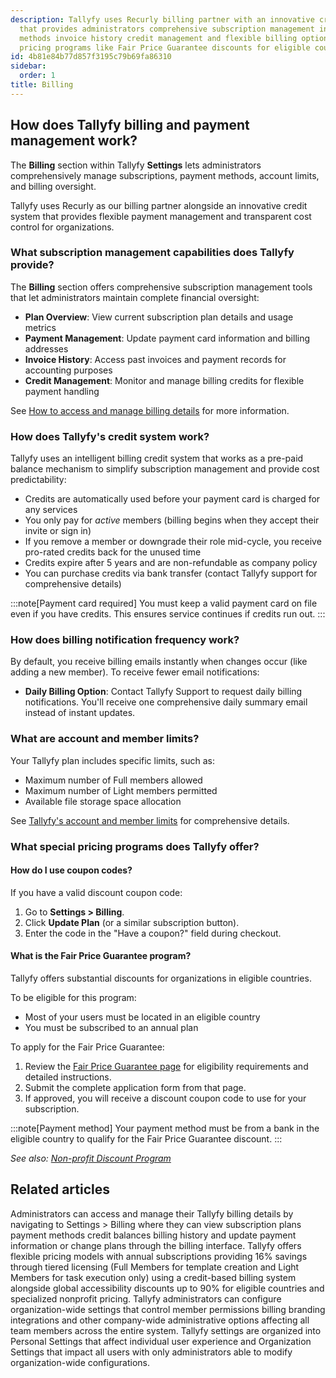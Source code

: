 ```yaml
---
description: Tallyfy uses Recurly billing partner with an innovative credit system
  that provides administrators comprehensive subscription management including payment
  methods invoice history credit management and flexible billing options with special
  pricing programs like Fair Price Guarantee discounts for eligible countries.
id: 4b81e84b77d857f3195c79b69fa86310
sidebar:
  order: 1
title: Billing
---
```



## How does Tallyfy billing and payment management work?

The **Billing** section within Tallyfy **Settings** lets administrators comprehensively manage subscriptions, payment methods, account limits, and billing oversight.

Tallyfy uses Recurly as our billing partner alongside an innovative credit system that provides flexible payment management and transparent cost control for organizations.

### What subscription management capabilities does Tallyfy provide?

The **Billing** section offers comprehensive subscription management tools that let administrators maintain complete financial oversight:

*   **Plan Overview**: View current subscription plan details and usage metrics
*   **Payment Management**: Update payment card information and billing addresses
*   **Invoice History**: Access past invoices and payment records for accounting purposes
*   **Credit Management**: Monitor and manage billing credits for flexible payment handling

See [How to access and manage billing details](/products/pro/settings/billing/how-to-access-and-manage-my-billing-details/) for more information.

### How does Tallyfy's credit system work?

Tallyfy uses an intelligent billing credit system that works as a pre-paid balance mechanism to simplify subscription management and provide cost predictability:

*   Credits are automatically used before your payment card is charged for any services
*   You only pay for *active* members (billing begins when they accept their invite or sign in)
*   If you remove a member or downgrade their role mid-cycle, you receive pro-rated credits back for the unused time
*   Credits expire after 5 years and are non-refundable as company policy
*   You can purchase credits via bank transfer (contact Tallyfy support for comprehensive details)

:::note[Payment card required]
You must keep a valid payment card on file even if you have credits. This ensures service continues if credits run out.
:::

### How does billing notification frequency work?

By default, you receive billing emails instantly when changes occur (like adding a new member). To receive fewer email notifications:

*   **Daily Billing Option**: Contact Tallyfy Support to request daily billing notifications. You'll receive one comprehensive daily summary email instead of instant updates.

### What are account and member limits?

Your Tallyfy plan includes specific limits, such as:
*   Maximum number of Full members allowed
*   Maximum number of Light members permitted
*   Available file storage space allocation

See [Tallyfy's account and member limits](/products/pro/settings/billing/what-are-tallyfys-account-and-member-limits/) for comprehensive details.

### What special pricing programs does Tallyfy offer?

#### How do I use coupon codes?

If you have a valid discount coupon code:
<Steps>
1. Go to **Settings > Billing**.
2. Click **Update Plan** (or a similar subscription button).
3. Enter the code in the "Have a coupon?" field during checkout.
</Steps>

#### What is the Fair Price Guarantee program?

Tallyfy offers substantial discounts for organizations in eligible countries.

To be eligible for this program:
*   Most of your users must be located in an eligible country
*   You must be subscribed to an annual plan

To apply for the Fair Price Guarantee:
<Steps>
1. Review the [Fair Price Guarantee page](https://tallyfy.com/pricing/fair-price-guarantee/) for eligibility requirements and detailed instructions.
2. Submit the complete application form from that page.
3. If approved, you will receive a discount coupon code to use for your subscription.
</Steps>

:::note[Payment method]
Your payment method must be from a bank in the eligible country to qualify for the Fair Price Guarantee discount.
:::

*See also: [Non-profit Discount Program](/products/pro/pricing/how-to-apply-for-tallyfys-nonprofit-program-discount/)*


<PageTree />


## Related articles
<CardGrid>
<LinkTitleCard header="<b>Billing > Access and manage my billing details</b>" href="/products/pro/settings/billing/how-to-access-and-manage-my-billing-details/" > Administrators can access and manage their Tallyfy billing details by navigating to Settings > Billing where they can view subscription plans payment methods credit balances billing history and update payment information or change plans through the billing interface. </LinkTitleCard>
<LinkTitleCard header="<b>Pro > Pricing</b>" href="/products/pro/pricing/" > Tallyfy offers flexible pricing models with annual subscriptions providing 16% savings through tiered licensing (Full Members for template creation and Light Members for task execution only) using a credit-based billing system alongside global accessibility discounts up to 90% for eligible countries and specialized nonprofit pricing. </LinkTitleCard>
<LinkTitleCard header="<b>Settings > Organization settings</b>" href="/products/pro/settings/org-settings/" > Tallyfy administrators can configure organization-wide settings that control member permissions billing branding integrations and other company-wide administrative options affecting all team members across the entire system. </LinkTitleCard>
<LinkTitleCard header="<b>Pro > Settings</b>" href="/products/pro/settings/" > Tallyfy settings are organized into Personal Settings that affect individual user experience and Organization Settings that impact all users with only administrators able to modify organization-wide configurations. </LinkTitleCard>
</CardGrid>